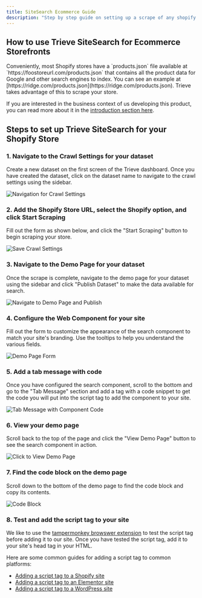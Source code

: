 ```yaml
---
title: SiteSearch Ecommerce Guide
description: "Step by step guide on setting up a scrape of any shopify store, configuring the web component, and adding the script tag to your site."
---
```


## How to use Trieve SiteSearch for Ecommerce Storefronts

<Note>
  Conveniently, most Shopify stores have a `products.json` file available at
  `https://foostoreurl.com/products.json` that contains all the product data for
  Google and other search engines to index. You can see an example at
  [https://ridge.com/products.json](https://ridge.com/products.json). Trieve
  takes advantage of this to scrape your store.
</Note>

If you are interested in the business context of us developing this product, you can read more about it in the [introduction section here](/site-search/introduction#background).

## Steps to set up Trieve SiteSearch for your Shopify Store

### 1. Navigate to the Crawl Settings for your dataset

Create a new dataset on the first screen of the Trieve dashboard. Once you have created the dataset, click on the dataset name to navigate to the crawl settings using the sidebar.

<img
  src="https://trieve.b-cdn.net/docs/site-search/trieve-crawling-options-navigate.png"
  alt="Navigation for Crawl Settings"
/>

### 2. Add the Shopify Store URL, select the Shopify option, and click Start Scraping

Fill out the form as shown below, and click the "Start Scraping" button to begin scraping your store.

<img
  src="https://trieve.b-cdn.net/docs/site-search/trieve-crawling-options-save.png"
  alt="Save Crawl Settings"
/>

### 3. Navigate to the Demo Page for your dataset

Once the scrape is complete, navigate to the demo page for your dataset using the sidebar and click "Publish Dataset" to make the data available for search.

<img
  src="https://trieve.b-cdn.net/docs/site-search/trieve-demo-page-navigate-publish.png"
  alt="Navigate to Demo Page and Publish"
/>

### 4. Configure the Web Component for your site

Fill out the form to customize the appearance of the search component to match your site's branding. Use the tooltips to help you understand the various fields.

<img
  src="https://trieve.b-cdn.net/docs/site-search/trieve-demo-page-form.png"
  alt="Demo Page Form"
/>

### 5. Add a tab message with code

Once you have configured the search component, scroll to the bottom and go to the "Tab Message" section and add a tag with a code snippet to get the code you will put into the script tag to add the component to your site.

<img
  src="https://trieve.b-cdn.net/docs/site-search/tab-message-component-code.png"
  alt="Tab Message with Component Code"
/>

### 6. View your demo page

Scroll back to the top of the page and click the "View Demo Page" button to see the search component in action.

<img
  src="https://trieve.b-cdn.net/docs/site-search/click-to-view-demo-page.png"
  alt="Click to View Demo Page"
/>

### 7. Find the code block on the demo page

Scroll down to the bottom of the demo page to find the code block and copy its contents.

<img
  src="https://trieve.b-cdn.net/docs/site-search/demo-page-code-block.png"
  alt="Code Block"
/>

### 8. Test and add the script tag to your site

We like to use the [tampermonkey browswer extension](https://www.tampermonkey.net/) to test the script tag before adding it to our site. Once you have tested the script tag, add it to your site's head tag in your HTML.

Here are some common guides for adding a script tag to common platforms:

- [Adding a script tag to a Shopify site](https://www.biscuitsbundles.com/blog/how-to-add-code-to-your-head-section-in-shopify)
- [Adding a script tag to an Elementor site](https://elementor.com/help/custom-code-pro/)
- [Adding a script tag to a WordPress site](https://www.wpbeginner.com/beginners-guide/how-to-easily-add-javascript-in-wordpress-pages-or-posts/)
